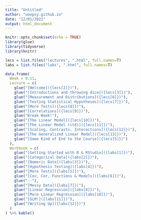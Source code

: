 ```yaml
---
title: "Untitled"
author: "uoepsy.github.io"
date: "12/01/2022"
output: html_document
---
```


```r
knitr::opts_chunk$set(echo = TRUE)
library(glue)
library(tidyverse)
library(knitr)
```

```r


lecs = list.files("lectures", ".html", full.names=T)
labs = list.files("labs", ".html", full.names=T)

data.frame(
  Week = 0:11,
  Lecture = c(
    glue("[Welcome]({lecs[2]})"),
    glue("[Introductions and throwing dice]({lecs[3]})"),
    glue("[Measurement and Distributions]({lecs[6]})"),
    glue("[Testing Statistical Hypotheses]({lecs[7]})"),
    glue("[More Tests]({lecs[8]})"),
    glue("[Correlations]({lecs[9]})"),
    glue("Break Week!"),
    glue("[The Linear Model]({lecs[10]})"),
    glue("[The Linear Model (ctd)]({lecs[11]})"),
    glue("[Scaling, Contrasts, Interactions]({lecs[12]})"),
    glue("[The Generalized Linear Model]({lecs[13]})"),
    glue("[Some Kind of End to the Course]({lecs[5]})")
  ),
  Workbook = c(
    glue("[Getting Started with R & RStudio]({labs[1]})"),
    glue("[Categorical Data]({labs[2]})"),
    glue("[Numeric Data]({labs[3]})"),
    glue("[Hypothesis Testing]({labs[4]})"),
    glue("[More Tests]({labs[5]})"),
    glue("[Cov, Cor, Functions & Models]({labs[6]})"),
    glue("--"),
    glue("[Messy Data]({labs[7]})"),
    glue("[Linear Regression]({labs[8]})"),
    glue("[More Linear Regression]({labs[10]})"),
    glue("[GLM!]({labs[11]})"),
    glue("[Writing Up]({labs[12]})")
  )
) %>% kable()


```

